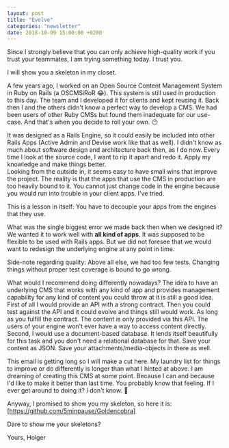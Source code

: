 ```yaml
---
layout: post
title: "Evolve"
categories: "newsletter"
date: 2018-10-09 15:00:00 +0200
---
```

Since I strongly believe that you can only achieve high-quality work if you trust your teammates, I am trying something today. I trust you.

I will show you a skeleton in my closet.
<!--more-->
A few years ago, I worked on an Open Source Content Management System in Ruby on Rails (a OSCMSiRoR 😂). This system is still used in production to this day. The team and I developed it for clients and kept reusing it.
Back then I and the others didn't know a perfect way to develop a CMS. We had been users of other Ruby CMSs but found them inadequate for our use-case. And that's when you decide to roll your own. 😶

It was designed as a Rails Engine, so it could easily be included into other Rails Apps (Active Admin and Devise work like that as well). I didn't know as much about software design and architecture back then, as I do now. Every time I look at the source code, I want to rip it apart and redo it. Apply my knowledge and make things better.  
Looking from the outside in, it seems easy to have small wins that improve the project. The reality is that the apps that use the CMS in production are too heavily bound to it. You cannot just change code in the engine because you would run into trouble in your client apps. I've tried.

This is a lesson in itself: You have to decouple your apps from the engines that they use.

What was the single biggest error we made back then when we designed it? We wanted it to work well with **all kind of apps**. It was supposed to be flexible to be used with Rails apps. But we did not foresee that we would want to redesign the underlying engine at any point in time.

Side-note regarding quality: Above all else, we had too few tests. Changing things without proper test coverage is bound to go wrong.

What would I recommend doing differently nowadays? The idea to have an underlying CMS that works with any kind of app and provides management capability for any kind of content you could throw at it is still a good idea.  
First of all I would provide an API with a strong contract. Then you could test against the API and it could evolve and things still would work. As long as you fulfill the contract. The content is only provided via this API. The users of your engine won't ever have a way to access content directly.
Second, I would use a document-based database. It lends itself beautifully for this task and you don't need a relational database for that. Save your content as JSON. Save your attachments/media-objects in there as well.

This email is getting long so I will make a cut here. My laundry list for things to improve or do differently is longer than what I hinted at above. I am dreaming of creating this CMS at some point. Because I can and because I'd like to make it better than last time. You probably know that feeling. If I ever get around to doing it? I don't know. 🤔

Anyway, I promised to show you my skeleton, so here it is: [https://github.com/5minpause/Goldencobra]

Dare to show me your skeletons?

Yours,
Holger
